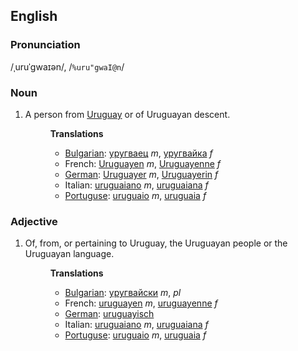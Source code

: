==English==
===Pronunciation===
/ˌuruˈgwaɪən/, /<tt>%uru"gwaI@n</tt>/
===Noun===
#A person from [[Uruguay]] or of Uruguayan descent.
#:'''Translations'''
#:*[[Bulgarian]]: [[уругваец]] ''m'', [[уругвайка]] ''f''
#:*French: [[Uruguayen]] ''m'', [[Uruguayenne]] ''f''
#:*[[German]]: [[Uruguayer]] ''m'', [[Uruguayerin]] ''f''
#:*Italian: [[uruguaiano]] ''m'', [[uruguaiana]] ''f''
#:*[[Portuguse]]: [[uruguaio]] ''m'', [[uruguaia]] ''f''

===Adjective===
#Of, from, or pertaining to Uruguay, the Uruguayan people or the Uruguayan language.
#:'''Translations'''
#:*[[Bulgarian]]: [[уругвайски]] ''m'', ''pl''
#:*French: [[uruguayen]] ''m'', [[uruguayenne]] ''f''
#:*[[German]]: [[uruguayisch]]
#:*Italian: [[uruguaiano]] ''m'', [[uruguaiana]] ''f''
#:*[[Portuguse]]: [[uruguaio]] ''m'', [[uruguaia]] ''f''
